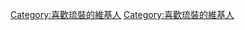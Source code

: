 {{Userbox
  |border-c = #99FF4D
  |border-s = 1
  |id-c     = #99FF4D
  |id-s     = 12
  |id-fc    = #000000
  |info-c   = #EE82EE
  |info-s   = 10
  |info-fc  = #000000
  |id       = [[File:Traditional clothes of Ryukyu new year.jpg|40px|center]]
  |info     = 這個用戶對'''[[琉裝]]'''有濃厚興趣。
}}
<includeonly>[[Category:喜歡琉裝的維基人]]</includeonly><noinclude>
[[Category:喜歡琉裝的維基人]]
</noinclude>
